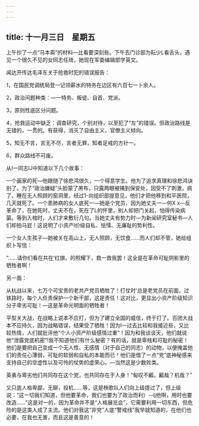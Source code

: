 ```yaml
---
---
---
```

title: 十一月三日　星期五
---




上午抄了一点“马本斋”的材料―比看要深刻些。下午去门诊部为耘少L看舌头，遇见一个很久不见的女同志任琦，她现在军委编辑部学英文。

闻达开传达毛泽东关于抢救时犯的错误报告：

1，在国民党调统局登一记领薪水的特务在边区有六百七一卜余人。

2，政治问题种类：―一特务、叛徒、自首、党派。

3，原则性底区分问题。

4，抢救运动中缺乏：调查研究，个别对待，以至犯了“左”的错误。但政治路线是无错的，一贯的。有获得，消灭了自由主义，官僚主义倾向。

5，知无不言，言无不尽，言者无罪，知者足戒的方针一。

6，群众路线不可废。

从I一同志lJ中知道以下几个故事：

一个画家的死―他跟随了徐悲鸿很久，一个得意学生。他为了追求真理和徐悲鸿诀别了。为了“政治嫌疑”头脸蒙了黑布，只露两眼被捕到保安处，因受不了刺激，病了，睡在无人照顾的窑洞里，经过1-向组织部提意见，他们才把他移到和平医院，几天就死了。一个患肺病的女人底死一―她是个党员，因为她丈夫一―何X x―反革命了，在她死时，丈夫不在，死在了L的怀里，别人却把门关起，怕得传染病菌。等到入棺时，人们才来敷衍几句。当她丈夫有势力时―为新闻研究室秘书―人们却拍马屁！这说明了小资产l价级自私、怯懦、无廉耻的势利性。

一个女人生孩子―她被关在高山上，无人照顾，无饮食……而人们却不管，她给组织卜写信：

“……请你们看在共在‘红旗，的照耀下，救一救我罢！这全是在革命可耻阴影里的牺牲者啊！

另一面：

从杭战以来，七万个可宝贵的老共产党员牺牲了！打仗时‘总是老党员在前面，过铁路时，每个人负责保护一个新干部，这是责任！这对比，更显出小资产阶级知识分子卑劣可耻！―这是革命光明面的牺牲者！

平型关大战，在战略上说本不应打，但为了建立全国的威信，终于打了。百团大战本不应持久，因为战略错误，结果受了牺牲！因为I一过去比较和我接近些，又比较热情，人们就批评他“个人小资产阶级感情过重”！因为和我谈谈天，他们就说他“泄露党底机密”!我不知道他们有什么秘密？有的话，就是卑贱和可耻的秘密！他们是要把自己变成一个无人性、无感情（对于自己的同志）的动物，以便掩盖他们的责任心薄弱，可耻的软弱和自私的本能而已！他们是借了一点“党”底神秘感来支持自己的空虚性以及可怜的仗势的虚荣心。―当然这是少数败类。

英勇与卑劣他们共同存在这个党，也共同存在于人身！“甸叹不瓤，瓤哉？机哉？”

又只底人格卑鄙，无聊，投机……等，这是秧歌队人们向上级提过了，但上级说：“这一切我们知道，但他要革命，我们也要为了政治而利）--Ij他啊，用时也要改造……”这是对一的，因为革命并不是“人格展览会”，它需要利用一切东西，但危险的是这类人成了主流。他们对我这“非党”人底“警戒线”我早就知道的，在他们也必要，在我也无害，而且这是善意的！